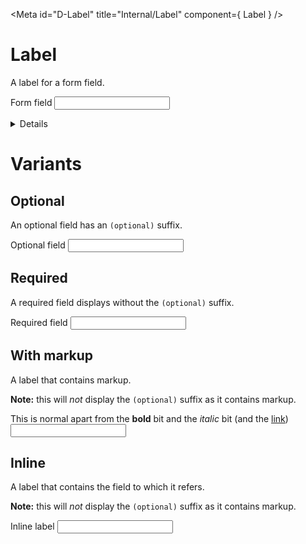 
<Meta
  id="D-Label"
  title="Internal/Label"
  component={ Label }
/>

# Label

<p><Tag text="Internal" /></p>

A label for a form field.

<Canvas>
  <Story name="Default">
    <form action="#" method="get">
      <Label id="form-field">Form field</Label>
      <input className="govuk-input" id="form-field" />
    </form>
  </Story>
</Canvas>

<Details summary="Properties" className="no-indent">
  <Props of={ Label } />
</Details>

# Variants
## Optional
An optional field has an `(optional)` suffix.

<Canvas>
  <Story name="Optional">
    <form action="#" method="get">
      <Label id="optional-field">Optional field</Label>
      <input className="govuk-input" id="optional-field" />
    </form>
  </Story>
</Canvas>

## Required
A required field displays without the `(optional)` suffix.

<Canvas>
  <Story name="Required">
    <form action="#" method="get">
      <Label id="required-field" required={true}>Required field</Label>
      <input className="govuk-input" id="required-field" />
    </form>
  </Story>
</Canvas>

## With markup
A label that contains markup.

**Note:** this will <em>not</em> display the `(optional)` suffix as it contains markup.

<Canvas>
  <Story name="Markup">
    <form action="#" method="get">
      <Label id="markup-field">
        This is normal apart from the <strong>bold</strong> bit
        and the <em>italic</em> bit (and the <a href="#">link</a>)
      </Label>
      <input className="govuk-input" id="markup-field" />
    </form>
  </Story>
</Canvas>

## Inline
A label that contains the field to which it refers.

**Note:** this will <em>not</em> display the `(optional)` suffix as it contains markup.

<Canvas>
  <Story name="Inline">
    <form action="#" method="get">
      <Label id="inline-field">
        Inline label
        <input className="govuk-input" id="inline-field" />
      </Label>
    </form>
  </Story>
</Canvas>
